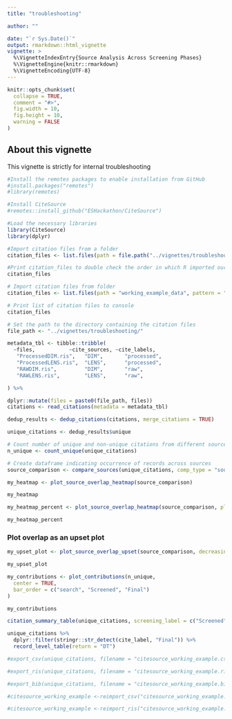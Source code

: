 ```yaml
---
title: "troubleshooting"

author: ""

date: "`r Sys.Date()`"
output: rmarkdown::html_vignette
vignette: >
  %\VignetteIndexEntry{Source Analysis Across Screening Phases}
  %\VignetteEngine{knitr::rmarkdown}
  %\VignetteEncoding{UTF-8}
---
```


```r
knitr::opts_chunk$set(
  collapse = TRUE,
  comment = "#>",
  fig.width = 10,
  fig.height = 10,
  warning = FALSE
)
```
## About this vignette

This vignette is strictly for internal troubleshooting

```r
#Install the remotes packages to enable installation from GitHub
#install.packages("remotes")
#library(remotes)

#Install CiteSource
#remotes::install_github("ESHackathon/CiteSource")

#Load the necessary libraries
library(CiteSource)
library(dplyr)
```


```r
#Import citation files from a folder
citation_files <- list.files(path = file.path("../vignettes/troubleshooting"), pattern = "\\.ris", full.names = TRUE)

#Print citation_files to double check the order in which R imported our files.
citation_files
```

```r
# Import citation files from folder
citation_files <- list.files(path = "working_example_data", pattern = "\\.ris", full.names = TRUE)

# Print list of citation files to console
citation_files

# Set the path to the directory containing the citation files
file_path <- "../vignettes/troubleshooting/"

metadata_tbl <- tibble::tribble(
  ~files,           ~cite_sources, ~cite_labels, 
   "ProcessedDIM.ris",   "DIM",       "processed",    
   "ProcessedLENS.ris",  "LENS",      "processed",    
   "RAWDIM.ris",         "DIM",       "raw",    
   "RAWLENS.ris",        "LENS",      "raw",     

) %>% 

dplyr::mutate(files = paste0(file_path, files))
citations <- read_citations(metadata = metadata_tbl)
```




```r
dedup_results <- dedup_citations(citations, merge_citations = TRUE)

unique_citations <- dedup_results$unique

# Count number of unique and non-unique citations from different sources and labels
n_unique <- count_unique(unique_citations)

# Create dataframe indicating occurrence of records across sources
source_comparison <- compare_sources(unique_citations, comp_type = "sources")
```



```r
my_heatmap <- plot_source_overlap_heatmap(source_comparison)

my_heatmap
```


```r
my_heatmap_percent <- plot_source_overlap_heatmap(source_comparison, plot_type = "percentages")

my_heatmap_percent
```

### Plot overlap as an upset plot
```r
my_upset_plot <- plot_source_overlap_upset(source_comparison, decreasing = c(TRUE, TRUE))

my_upset_plot
```


```r
my_contributions <- plot_contributions(n_unique,
  center = TRUE,
  bar_order = c("search", "Screened", "Final")
)

my_contributions
```



```r
citation_summary_table(unique_citations, screening_label = c("Screened", "Final"))

```


```r
unique_citations %>%
  dplyr::filter(stringr::str_detect(cite_label, "Final")) %>%
  record_level_table(return = "DT")
```
  


```r
#export_csv(unique_citations, filename = "citesource_working_example.csv", separate = "cite_source")
```


```r
#export_ris(unique_citations, filename = "citesource_working_example.ris", source_field = "DB", label_field = "C5")
```



```r
#export_bib(unique_citations, filename = "citesource_working_example.bib", include = c("sources", "labels", "strings"))
```


```r
#citesource_working_example <-reimport_csv("citesource_working_example.csv")

#citesource_working_example <-reimport_ris("citesource_working_example.ris")

```
